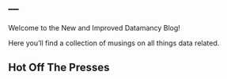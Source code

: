 ---
---

Welcome to the New and Improved Datamancy Blog!

Here you'll find a collection of musings on all things data related.

Hot Off The Presses
----------------------

<div id='blogpost'></div>